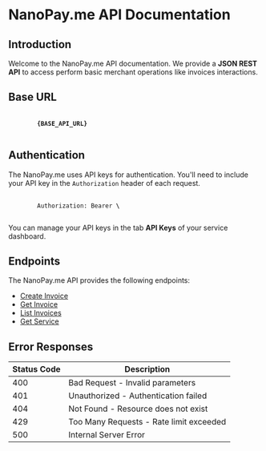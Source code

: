 
# NanoPay.me API Documentation

## Introduction

Welcome to the NanoPay.me API documentation. We provide a <b>JSON REST API</b> to access perform basic merchant operations like invoices interactions.

## Base URL

<pre>
	<code>
		<b>{BASE_API_URL}</b>
	</code>
</pre>

## Authentication

The NanoPay.me uses API keys for authentication. You'll need to include your API key in the `Authorization` header of each request.

<pre>
	<code>
		Authorization: Bearer <b className="text-nano">\<YOUR_API_KEY\></b>
	</code>
</pre>

You can manage your API keys in the tab **API Keys** of your service dashboard.

## Endpoints

The NanoPay.me API provides the following endpoints:

- [Create Invoice](/docs/api/create-invoice)
- [Get Invoice](/docs/api/get-invoice)
- [List Invoices](/docs/api/list-invoices)
- [Get Service](/docs/api/get-service)

## Error Responses

| Status Code | Description                             |
| ----------- | --------------------------------------- |
| 400         | Bad Request - Invalid parameters        |
| 401         | Unauthorized - Authentication failed    |
| 404         | Not Found - Resource does not exist     |
| 429         | Too Many Requests - Rate limit exceeded |
| 500         | Internal Server Error                   |
